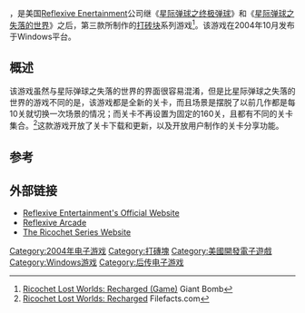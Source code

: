 {{NoteTA
| G1=Games
}}
{{otheruses|subject=美国[[Reflexive_Enertainment|Reflexive Enertainment]]公司所制作的第三款星际弹球系列游戏|other=该公司所制作的第二款星际弹球系列游戏|星际弹球之失落的世界}}
{{Infobox VG
|title = 星际弹球之失落的世界：再袭击
|english=Ricochet Lost Worlds: Recharged
|image = Image:RicochetRecharged Box.jpg
|developer = [[Reflexive_Entertainment|Reflexive Entertainment]]
|publisher = [[Reflexive_Entertainment|Reflexive Entertainment]]
|released = 2004年10月
|genre = [[打砖块|打砖块]]
|modes = [[单人电子游戏|单人]]
|platforms = [[Microsoft_Windows|Microsoft Windows]]
}}

{{vgname|星际弹球之失落的世界：再袭击|en=Ricochet Lost Worlds: Recharged|2=简称'''失落的世界：再袭击'''或'''失落的世界：重装上阵'''，又称'''迷失的世界：重装迷阵'''}}，是美国[[Reflexive_Enertainment|Reflexive Enertainment]]公司继《[[星际弹球之终极弹球|星际弹球之终极弹球]]》和《[[星际弹球之失落的世界|星际弹球之失落的世界]]》之后，第三款所制作的[[打砖块|打砖块]]系列游戏<ref>[http://www.giantbomb.com/ricochet-lost-worlds-recharged/3030-3635/ Ricochet Lost Worlds: Recharged (Game)] {{Wayback|url=http://www.giantbomb.com/ricochet-lost-worlds-recharged/3030-3635/ |date=20150924070358 }} Giant Bomb</ref>。该游戏在2004年10月发布于Windows平台。

==概述==
该游戏虽然与星际弹球之失落的世界的界面很容易混淆，但是比星际弹球之失落的世界的游戏不同的是，该游戏都是全新的关卡，而且场景是摆脱了以前几作都是每10关就切换一次场景的情况；而关卡不再设置为固定的160关，且都有不同的关卡集合。<ref name="Filefact">[http://www.filefacts.com/ricochet-lost-worlds-recharged-info Ricochet Lost Worlds: Recharged] {{Wayback|url=http://www.filefacts.com/ricochet-lost-worlds-recharged-info |date=20210116030435 }} Filefacts.com</ref>这款游戏开放了关卡下载和更新，以及开放用户制作的关卡分享功能。

==参考==
{{reflist}}

==外部链接==
* [https://www.webcitation.org/675m7Spml?url=http://www.reflexive-inc.com/ Reflexive Entertainment's Official Website]
* [https://www.webcitation.org/675m8i6kv?url=http://www.reflexive.com/ Reflexive Arcade]
* [https://web.archive.org/web/20070708213523/http://www.ricochetinfinity.com/ The Ricochet Series Website]

{{星际弹球系列}}

{{DEFAULTSORT:Ricochet Lost Worlds: Recharged}}
[[Category:2004年电子游戏|Category:2004年电子游戏]]
[[Category:打磚塊|Category:打磚塊]]
[[Category:美國開發電子遊戲|Category:美國開發電子遊戲]]
[[Category:Windows游戏|Category:Windows游戏]]
[[Category:后传电子游戏|Category:后传电子游戏]]